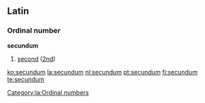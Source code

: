 ==Latin==

===Ordinal number===
'''secundum'''

# [[second]] ([[2nd]])

[[Category:la:Ordinal numbers]]

[[ko:secundum]]
[[la:secundum]]
[[nl:secundum]]
[[pt:secundum]]
[[fi:secundum]]
[[te:secundum]]